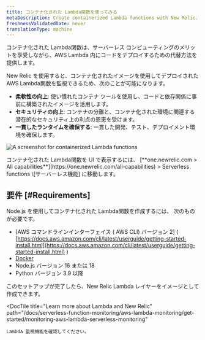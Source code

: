 ```yaml
---
title: コンテナ化された Lambda関数を使ってみる
metaDescription: Create containerized Lambda functions with New Relic.
freshnessValidatedDate: never
translationType: machine
---
```



コンテナ化された Lambda関数は、サーバーレス コンピューティングのメリットを享受しながら、AWS Lambda 内にコードをデプロイするための代替方法を提供します。

New Relic を使用すると、コンテナ化されたイメージを使用してデプロイされた AWS Lambda関数を監視できるため、次のことが可能になります。

* **柔軟性の向上**: 使い慣れたコンテナ ツールを使用し、コードと依存関係に事前に構築されたイメージを活用します。
* **セキュリティの向上**: コンテナの分離と、コンテナ化された環境に関連する潜在的なセキュリティ上の利点の恩恵を受けます。
* **一貫したランタイムを確保する**: 一貫した開発、テスト、デプロイメント環境を確保します。

<img
  title="containerized functions"
  alt="A screenshot for containerized Lambda functions"
  src={serverlessLambdaContainerizedFunctions}
/>

<figcaption>
  コンテナ化された Lambda関数を UI で表示するには、 [<DoNotTranslate>**one.newrelic.com > All capabilities**</DoNotTranslate>](https://one.newrelic.com/all-capabilities) > Serverless functions \[サーバーレス機能] に移動します。
</figcaption>

## 要件 [#Requirements]

Node.js を使用してコンテナ化された Lambda関数を作成するには、 次のものが必要です。

* \[AWS コマンドラインインターフェイス ( AWS CLI) バージョン 2] ( [https://docs.aws.amazon.com/cli/latest/userguide/getting-started-install.html](https://docs.aws.amazon.com/cli/latest/userguide/getting-started-install.html) )
* [Docker](https://docs.docker.com/get-docker/)
* Node.js バージョン 16 または 18
* Python バージョン 3.9 以降

<DocTiles>
  <DocTile
    title="Create a New Relic Lambda layer as an image"
    path="/docs/tutorial-improve-app-performance/problematic-transactions"
  >
    このセットアップが完了したら、New Relic Lambda レイヤーをイメージとして作成できます。
  </DocTile>

  <DocTile
    title="Learn more about Lambda and New Relic"
    path="/docs/serverless-function-monitoring/aws-lambda-monitoring/get-started/monitoring-aws-lambda-serverless-monitoring"
  >
    Lambda 監視機能を確認してください。
  </DocTile>
</DocTiles>